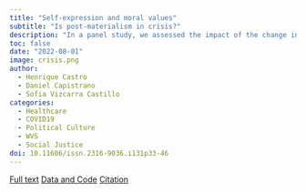 ```yaml
---
title: "Self-expression and moral values"
subtitle: "Is post-materialism in crisis?"
description: "In a panel study, we assessed the impact of the change in material conditions caused by the pandemic on post-materialist values"
toc: false
date: "2022-08-01"
image: crisis.png
author: 
  - Henrique Castro
  - Daniel Capistrano
  - Sofia Vizcarra Castillo
categories:
  - Healthcare
  - COVID19
  - Political Culture
  - WVS
  - Social Justice
doi: 10.11606/issn.2316-9036.i131p33-46
---
```


[Full text](https://doi.org/10.11606/issn.2316-9036.i131p33-46){.btn .btn-lg .btn-primary}  [Data and Code](){.btn .btn-lg .btn-success} [Citation](./crisis.bib){.btn .btn-lg .btn-info}

